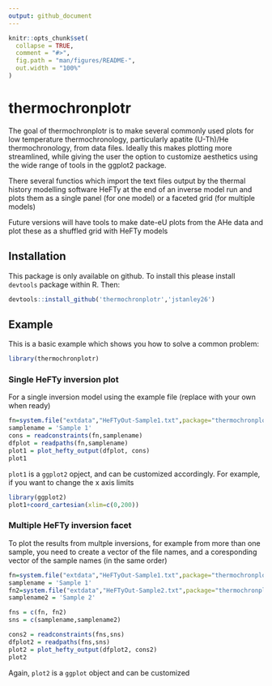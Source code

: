 ```yaml
---
output: github_document
---
```


<!-- README.md is generated from README.Rmd. Please edit that file -->

```r
knitr::opts_chunk$set(
  collapse = TRUE,
  comment = "#>",
  fig.path = "man/figures/README-",
  out.width = "100%"
)
```

# thermochronplotr

<!-- badges: start -->
<!-- badges: end -->

The goal of thermochronplotr is to make several commonly used plots for low temperature thermochronology, particularly apatite (U-Th)/He thermochronology, from data files. Ideally this makes plotting more streamlined, while giving the user the option to customize aesthetics using the wide range of tools in the ggplot2 package. 

There several functios which import the text files output by the thermal history modelling software HeFTy at the end of an inverse model run and plots them as a single panel (for one model) or a faceted grid (for multiple models)

Future versions will have tools to make date-eU plots from the AHe data and plot these as a shuffled grid with HeFTy models

## Installation

This package is only available on github. To install this please install `devtools` package within R. Then:

``` r
devtools::install_github('thermochronplotr','jstanley26')
```

## Example

This is a basic example which shows you how to solve a common problem:

```r
library(thermochronplotr)
```

### Single HeFTy inversion plot

For a single inversion model using the example file (replace with your own when ready)

```r
fn=system.file("extdata","HeFTyOut-Sample1.txt",package="thermochronplotr")
samplename = 'Sample 1'
cons = readconstraints(fn,samplename)
dfplot = readpaths(fn,samplename)
plot1 = plot_hefty_output(dfplot, cons)
plot1
```

`plot1` is a `ggplot2` opject, and can be customized accordingly. For example, if you want to change the x axis limits

```r
library(ggplot2)
plot1+coord_cartesian(xlim=c(0,200))
```

### Multiple HeFTy inversion facet

To plot the results from multple inversions, for example from more than one sample, you need to create a vector of the file names, and a coresponding vector of the sample names (in the same order)

```r
fn=system.file("extdata","HeFTyOut-Sample1.txt",package="thermochronplotr")
samplename = 'Sample 1'
fn2=system.file("extdata","HeFTyOut-Sample2.txt",package="thermochronplotr")
samplename2 = 'Sample 2'

fns = c(fn, fn2)
sns = c(samplename,samplename2)

cons2 = readconstraints(fns,sns)
dfplot2 = readpaths(fns,sns)
plot2 = plot_hefty_output(dfplot2, cons2)
plot2
```

Again, `plot2` is a `ggplot` object and can be customized
```r

```

